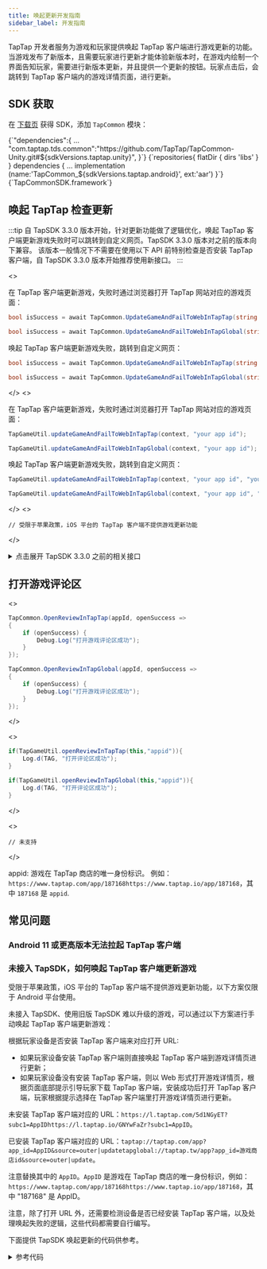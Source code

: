 ```yaml
---
title: 唤起更新开发指南
sidebar_label: 开发指南
---
```



TapTap 开发者服务为游戏和玩家提供唤起 TapTap 客户端进行游戏更新的功能。当游戏发布了新版本，且需要玩家进行更新才能体验新版本时，在游戏内绘制一个界面告知玩家，需要进行新版本更新，并且提供一个更新的按钮。玩家点击后，会跳转到 TapTap 客户端内的游戏详情页面，进行更新。

## SDK 获取

在 [下载页](/tap-download) 获得 SDK，添加 `TapCommon` 模块：

<MultiLang>

<CodeBlock className="json">
{`"dependencies":{
  ...
  "com.taptap.tds.common":"https://github.com/TapTap/TapCommon-Unity.git#${sdkVersions.taptap.unity}",
}`}
</CodeBlock>

<CodeBlock className="groovy">
{`repositories{  
    flatDir {  
        dirs 'libs'  
    }  
}  
dependencies {  
    ... 
    implementation (name:'TapCommon_${sdkVersions.taptap.android}', ext:'aar')
}`}
</CodeBlock>

<CodeBlock className="objectivec">
{`TapCommonSDK.framework`}
</CodeBlock>

</MultiLang>

## 唤起 TapTap 检查更新

:::tip
自 TapSDK 3.3.0 版本开始，针对更新功能做了逻辑优化，唤起 TapTap 客户端更新游戏失败时可以跳转到自定义网页。TapSDK 3.3.0 版本对之前的版本向下兼容。
该版本一般情况下不需要在使用以下 API 前特别检查是否安装 TapTap 客户端，自 TapSDK 3.3.0 版本开始推荐使用新接口。
:::

<MultiLang>
<>

在 TapTap 客户端更新游戏，失败时通过浏览器打开 TapTap 网站对应的游戏页面：

<Conditional region='cn'>

```cs
bool isSuccess = await TapCommon.UpdateGameAndFailToWebInTapTap(string appId);
```

</Conditional>

<Conditional region='global'>

```cs
bool isSuccess = await TapCommon.UpdateGameAndFailToWebInTapGlobal(string appId);
```

</Conditional>

唤起 TapTap 客户端更新游戏失败，跳转到自定义网页：

<Conditional region='cn'>

```cs
bool isSuccess = await TapCommon.UpdateGameAndFailToWebInTapTap(string appId, string webUrl);
```

</Conditional>

<Conditional region='global'>

```cs
bool isSuccess = await TapCommon.UpdateGameAndFailToWebInTapGlobal(string appId, string webUrl);
```

</Conditional>

</>
<>

在 TapTap 客户端更新游戏，失败时通过浏览器打开 TapTap 网站对应的游戏页面：

<Conditional region='cn'>

```java
TapGameUtil.updateGameAndFailToWebInTapTap(context, "your app id");
```

</Conditional>

<Conditional region='global'>

```java
TapGameUtil.updateGameAndFailToWebInTapGlobal(context, "your app id");
```

</Conditional>

唤起 TapTap 客户端更新游戏失败，跳转到自定义网页：

<Conditional region='cn'>

```java
TapGameUtil.updateGameAndFailToWebInTapTap(context, "your app id", "your website url");
```

</Conditional>

<Conditional region='global'>

```java
TapGameUtil.updateGameAndFailToWebInTapGlobal(context, "your app id", "your website url");
```

</Conditional>

</>
<>

```objc
// 受限于苹果政策，iOS 平台的 TapTap 客户端不提供游戏更新功能 
```

</>
</MultiLang>

<Conditional region='cn'>

<details>
<summary>点击展开 TapSDK 3.3.0 之前的相关接口</summary>

**TapSDK 3.3.0 及之后版本不必参考这一节**，推荐使用上面「唤起 TapTap 检查更新」的 API。

**检查 TapTap 客户端是否安装**：

<MultiLang>

<>

```cs
// 适用于中国大陆
TapCommon.IsTapTapInstalled(installed =>
{
    if (installed) {
        Debug.Log("TapTap 已经安装");
    }
});

// 适用于其他国家或地区
TapCommon.IsTapTapGlobalInstalled(installed =>
{
    if (installed) {
        Debug.Log("TapTap 已经安装");
    }
});
```

</>
<>

需要导入 `TapCommon.aar` 包，接口在 TapGameUtil 中。

```java
import com.tds.common.utils.TapGameUtil;

// 适用于中国大陆
if(TapGameUtil.isTapTapInstalled(this)){
    Log.d(TAG, "已经安装 TapTap 客户端");
}
// 适用于其他国家或地区
if(TapGameUtil.isTapGlobalInstalled(this)){
    Log.d(TAG, "已经安装 TapTap 客户端");
}
```

</>
<>

需要导入`TapCommon.framework` 库文件，在 info.plist 里配置 `LSApplicationQueriesSchemes` 增加 `tapsdk` 和 `tapiosdk`。

```objc
#import <TapCommonSDK/TapCommonSDK.h>
// 适用于中国大陆
BOOL isInstalled = [TapGameUtil isTapTapInstalled];
// 适用于其他国家或地区
BOOL isInstalled = [TapGameUtil isTapGlobalInstalled];
```

</>

</MultiLang>

**唤起 TapTap 更新游戏**：

<MultiLang>

```cs
TapCommon.UpdateGameInTapTap("appid", callSuccess =>
{
    if (callSuccess) {
        Debug.Log("TapTap 唤起成功");
    }
});
```

```java
if(TapGameUtil.updateGameInTapTap(this,"appid")){
    Log.d(TAG, "唤起 TapTap 客户端成功");
}
```

```objc
// 受限于苹果政策，iOS 平台的 TapTap 客户端不提供游戏更新功能 
```

</MultiLang>

</details>

</Conditional>

## 打开游戏评论区

<MultiLang>

<>

<Conditional region='cn'>

```cs
TapCommon.OpenReviewInTapTap(appId, openSuccess =>
{
    if (openSuccess) {
        Debug.Log("打开游戏评论区成功");
    }
});
```

</Conditional>

<Conditional region='global'>

```cs
TapCommon.OpenReviewInTapGlobal(appId, openSuccess =>
{
    if (openSuccess) {
        Debug.Log("打开游戏评论区成功");
    }
});
```

</Conditional>

</>

<>

<Conditional region='cn'>

```java
if(TapGameUtil.openReviewInTapTap(this,"appid")){
    Log.d(TAG, "打开评论区成功");
}
```

</Conditional>

<Conditional region='global'>

```java
if(TapGameUtil.openReviewInTapGlobal(this,"appid")){
    Log.d(TAG, "打开评论区成功");
}
```

</Conditional>

</>

<>

```objc
// 未支持
```

</>

</MultiLang>

appid: 游戏在 TapTap 商店的唯一身份标识。
例如：<Conditional region='cn'>`https://www.taptap.com/app/187168`</Conditional><Conditional region='global'>`https://www.taptap.io/app/187168`</Conditional>，其中 `187168` 是 `appid`.

## 常见问题

### Android 11 或更高版本无法拉起 TapTap 客户端

<AndroidFaq />

### 未接入 TapSDK，如何唤起 TapTap 客户端更新游戏

受限于苹果政策，iOS 平台的 TapTap 客户端不提供游戏更新功能，以下方案仅限于 Android 平台使用。

未接入 TapSDK、使用旧版 TapSDK 难以升级的游戏，可以通过以下方案进行手动唤起 TapTap 客户端更新游戏：

根据玩家设备是否安装 TapTap 客户端来对应打开 URL:
- 如果玩家设备安装 TapTap 客户端则直接唤起 TapTap 客户端到游戏详情页进行更新；
- 如果玩家设备没有安装 TapTap 客户端，则以 Web 形式打开游戏详情页，根据页面底部提示引导玩家下载 TapTap 客户端，安装成功后打开 TapTap 客户端，玩家根据提示选择在 TapTap 客户端里打开游戏详情页进行更新。

未安装 TapTap 客户端对应的 URL：<Conditional region='cn'>`https://l.taptap.com/5d1NGyET?subc1=AppID`</Conditional><Conditional region='global'>`https://l.taptap.io/GNYwFaZr?subc1=AppID`</Conditional>。

已安装 TapTap 客户端对应的 URL：<Conditional region='cn'>`taptap://taptap.com/app?app_id=AppID&source=outer|update`</Conditional><Conditional region='global'>`tapglobal://taptap.tw/app?app_id=游戏商店id&source=outer|update`</Conditional>。

注意替换其中的 `AppID`。`AppID` 是游戏在 TapTap 商店的唯一身份标识，例如：<Conditional region='cn'>`https://www.taptap.com/app/187168`</Conditional><Conditional region='global'>`https://www.taptap.io/app/187168`</Conditional>，其中 "187168" 是 AppID。

注意，除了打开 URL 外，还需要检测设备是否已经安装 TapTap 客户端，以及处理唤起失败的逻辑，这些代码都需要自行编写。

下面提供 TapSDK 唤起更新的代码供参考。

<details>
<summary>参考代码</summary>

<Conditional region='cn'>

```java
package com.tds.common.utils;

import android.app.Activity;
import android.content.Context;
import android.content.Intent;
import android.content.pm.PackageInfo;
import android.net.Uri;
import android.text.TextUtils;
import android.util.Log;
import java.util.Locale;

public class TapGameUtil {

  private static final String TAG = TapGameUtil.class.getName();

  public static final String PACKAGE_NAME_TAPTAP = "com.taptap";

  public static final String CLIENT_URI_TAPTAP = "taptap://taptap.com";

  public static final String DEFAULT_CLIENT_DOWNLOAD_URL_TAPTAP = "https://l.taptap.com/5d1NGyET";

  // 这里更新的时候不检查 Tap 客户端，一是因为特定 schema 没被应用注册的话大概率是直接返回 error 的，在这里被 try catch 后返回 false 可以近似等于客户端不存在
  // 二是因为 Android 11 开始检查客户端需要游戏做特殊配置，这个配置无法在 SDK 内做好，因为和编译工具版本强绑定，无法做前后版本兼容。
  public static boolean updateGameAndFailToWebInTapTap(Activity activity, String appId) {
    return updateGameInTapTap(activity, appId) || openWebDownloadUrlOfTapTap(activity, appId);
  }

  public static boolean updateGameAndFailToWebInTapTap(Activity activity, String appId, String webUrl) {
    if (TextUtils.isEmpty(webUrl)) {
      return updateGameAndFailToWebInTapTap(activity, appId);
    }
    return updateGameInTapTap(activity, appId) || openWebDownloadUrl(activity, webUrl);
  }

  public static boolean isTapTapInstalled(Context context) {
    return isTapClientInstalled(context, PACKAGE_NAME_TAPTAP);
  }

  public static boolean isTapClientInstalled(Context context, String clientPackageName) {
    if (context != null && !TextUtils.isEmpty(clientPackageName)) {
      boolean TapTapInstalled = false;
      try {
        PackageInfo packageInfo = context.getPackageManager().getPackageInfo(clientPackageName, 0);
        if (null != packageInfo) {
          TapTapInstalled = true;
        }
      } catch (Exception e) {
        Log.e(TAG, clientPackageName + " isInstalled=false");
      }
      return TapTapInstalled;
    }
    return false;
  }

  public static boolean updateGameInTapTap(Activity activity, String appId) {
    return updateGameInTapClient(activity, appId, CLIENT_URI_TAPTAP);
  }

  public static boolean updateGameInTapClient(Activity activity, String appId, String clientUri) {
    if (activity != null && !TextUtils.isEmpty(appId) && !TextUtils.isEmpty(clientUri)) {
      try {
        Uri uri = Uri.parse(String.format(Locale.US,
            "%s/app?app_id=%s&source=outer|update", clientUri, appId));
        Intent intent = new Intent(Intent.ACTION_VIEW, uri);
        intent.setFlags(Intent.FLAG_ACTIVITY_NEW_TASK);
        activity.startActivity(intent);
      } catch (Exception e) {
        Log.e(TAG, clientUri + "updateGameInTapTap failed");
        return false;
      }
      return true;
    }
    Log.e(TAG, clientUri + "updateGameInTapTap failed");
    return false;
  }

  public static boolean openReviewInTapTap(Activity activity, String appId) {
    return openReviewInTapClient(activity, appId, CLIENT_URI_TAPTAP);
  }

  public static boolean openReviewInTapClient(Activity activity, String appId, String clientUri) {
    if (activity != null && !TextUtils.isEmpty(appId) && !TextUtils.isEmpty(clientUri)) {
      try {
        Uri uri = Uri.parse(String.format(Locale.US,
            "%s/app?tab_name=review&app_id=%s", clientUri, appId));
        Intent intent = new Intent(Intent.ACTION_VIEW, uri);
        intent.setFlags(Intent.FLAG_ACTIVITY_NEW_TASK);
        activity.startActivity(intent);
      } catch (Exception e) {
        Log.e(TAG, clientUri + "openTapTapReview failed");
        return false;
      }
      return true;
    }
    Log.e(TAG, clientUri + "openTapTapReview failed");
    return false;
  }

  public static boolean openWebDownloadUrlOfTapTap(Activity activity, String appId) {
    return openWebDownloadUrl(activity, String.format(Locale.US, DEFAULT_CLIENT_DOWNLOAD_URL_TAPTAP + "?subc1=%s", appId));
  }

  public static boolean openWebDownloadUrl(Activity activity, String url) {
    if (activity != null && !TextUtils.isEmpty(url)) {
      try {
        Intent intent = new Intent(Intent.ACTION_VIEW);
        intent.setFlags(Intent.FLAG_ACTIVITY_NEW_TASK);
        intent.setData(Uri.parse(url));
        activity.startActivity(intent);
      } catch (Exception e) {
        Log.e(TAG, "openWebUrl fail");
        return false;
      }
      return true;
    }
    return false;
  }

}
```

</Conditional>

<Conditional region='global'>

```java
package com.tds.common.utils;

import android.app.Activity;
import android.content.Context;
import android.content.Intent;
import android.content.pm.PackageInfo;
import android.net.Uri;
import android.text.TextUtils;
import android.util.Log;
import java.util.Locale;

public class TapGameUtil {

  private static final String TAG = TapGameUtil.class.getName();

  public static final String PACKAGE_NAME_TAPTAP_GLOBAL = "com.taptap.global";

  public static final String CLIENT_URI_TAPTAP_GLOBAL = "tapglobal://taptap.tw";

  public static final String DEFAULT_CLIENT_DOWNLOAD_URL_TAPTAP_GLOBAL = "https://l.taptap.io/GNYwFaZr";

  // 这里更新的时候不检查 Tap 客户端，一是因为特定 schema 没被应用注册的话大概率是直接返回 error 的，在这里被 try catch 后返回 false 可以近似等于客户端不存在
  // 二是因为 Android 11 开始检查客户端需要游戏做特殊配置，这个配置无法在 SDK 内做好，因为和编译工具版本强绑定，无法做前后版本兼容。

  public static boolean updateGameAndFailToWebInTapGlobal(Activity activity, String appId) {
    return updateGameInTapGlobal(activity, appId) || openWebDownloadUrlOfTapGlobal(activity, appId);
  }

  public static boolean updateGameAndFailToWebInTapGlobal(Activity activity, String appId, String webUrl) {
    if (TextUtils.isEmpty(webUrl)) {
      return updateGameAndFailToWebInTapGlobal(activity, appId);
    }
    return updateGameInTapGlobal(activity, appId) || openWebDownloadUrl(activity, webUrl);
  }

  public static boolean isTapGlobalInstalled(Context context) {
    return isTapClientInstalled(context, PACKAGE_NAME_TAPTAP_GLOBAL);
  }

  public static boolean isTapClientInstalled(Context context, String clientPackageName) {
    if (context != null && !TextUtils.isEmpty(clientPackageName)) {
      boolean TapTapInstalled = false;
      try {
        PackageInfo packageInfo = context.getPackageManager().getPackageInfo(clientPackageName, 0);
        if (null != packageInfo) {
          TapTapInstalled = true;
        }
      } catch (Exception e) {
        Log.e(TAG, clientPackageName + " isInstalled=false");
      }
      return TapTapInstalled;
    }
    return false;
  }

  public static boolean updateGameInTapGlobal(Activity activity, String appId) {
    return updateGameInTapClient(activity, appId, CLIENT_URI_TAPTAP_GLOBAL);
  }

  public static boolean updateGameInTapClient(Activity activity, String appId, String clientUri) {
    if (activity != null && !TextUtils.isEmpty(appId) && !TextUtils.isEmpty(clientUri)) {
      try {
        Uri uri = Uri.parse(String.format(Locale.US,
            "%s/app?app_id=%s&source=outer|update", clientUri, appId));
        Intent intent = new Intent(Intent.ACTION_VIEW, uri);
        intent.setFlags(Intent.FLAG_ACTIVITY_NEW_TASK);
        activity.startActivity(intent);
      } catch (Exception e) {
        Log.e(TAG, clientUri + "updateGameInTapTap failed");
        return false;
      }
      return true;
    }
    Log.e(TAG, clientUri + "updateGameInTapTap failed");
    return false;
  }

  public static boolean openReviewInTapGlobal(Activity activity, String appId) {
    return openReviewInTapClient(activity, appId, CLIENT_URI_TAPTAP_GLOBAL);
  }

  public static boolean openReviewInTapClient(Activity activity, String appId, String clientUri) {
    if (activity != null && !TextUtils.isEmpty(appId) && !TextUtils.isEmpty(clientUri)) {
      try {
        Uri uri = Uri.parse(String.format(Locale.US,
            "%s/app?tab_name=review&app_id=%s", clientUri, appId));
        Intent intent = new Intent(Intent.ACTION_VIEW, uri);
        intent.setFlags(Intent.FLAG_ACTIVITY_NEW_TASK);
        activity.startActivity(intent);
      } catch (Exception e) {
        Log.e(TAG, clientUri + "openTapTapReview failed");
        return false;
      }
      return true;
    }
    Log.e(TAG, clientUri + "openTapTapReview failed");
    return false;
  }

  public static boolean openWebDownloadUrlOfTapGlobal(Activity activity, String appId) {
    return openWebDownloadUrl(activity, String.format(Locale.US, DEFAULT_CLIENT_DOWNLOAD_URL_TAPTAP_GLOBAL + "?subc1=%s", appId));
  }

  public static boolean openWebDownloadUrl(Activity activity, String url) {
    if (activity != null && !TextUtils.isEmpty(url)) {
      try {
        Intent intent = new Intent(Intent.ACTION_VIEW);
        intent.setFlags(Intent.FLAG_ACTIVITY_NEW_TASK);
        intent.setData(Uri.parse(url));
        activity.startActivity(intent);
      } catch (Exception e) {
        Log.e(TAG, "openWebUrl fail");
        return false;
      }
      return true;
    }
    return false;
  }

}
```

</Conditional>

</details>
